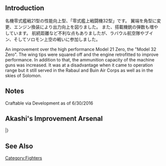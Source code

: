 {{Template:Equipmentinfo
|name = Type 32 Zero Fighter 
|id = 181
|japanesename = 零式艦戦32型
|icon = {{GreenPlane}}
|type = Carrier-Based Fighter
|effect = {{AA}}+5 {{Evasion}}+2
|radius = 5
|scrap = 1{{fuel}} 2{{ammo}} 2{{bauxite}}
|image = <gallery type="slideshow" widths="360px" position="center" hideaddbutton="true">
File: Equipment_181-1.png
File: Equipment_181-2.png
File: Equipment_181-3.png
File: Equipment_181-4.png
</gallery>
|LC = lime
|CVL = lime
|CV = lime
|CVB = lime}}

==Introduction==

名機零式艦戦21型の性能向上型、「零式艦上戦闘機32型」です。
翼端を角型に変更、エンジン換装により出力向上を図りました。
また、搭載機銃の弾数も増やしています。
航続距離など不利な点もありましたが、ラバウル航空隊やブイン、そしてソロモン上空の戦いに参加しました。

An improvement over the high performance Model 21 Zero, the "Model 32 Zero".
The wing tips were squared off and the engine retrofitted to improve performance.
In addition to that, the ammunition capacity of the machine guns was increased.
It was at a disadvantage when it came to operation range but it still served in the Rabaul and Buin Air Corps as well as in the skies of Solomon.

==Notes==
Craftable via Development as of 6/30/2016

== Akashi's Improvement Arsenal ==

{{AkashiWorkshop}}
{{AkashiWorkshopLine
| Name = {{PAGENAME}}
| ItemType = GreenPlane
| Fuel = 90
| Ammo = 100
| Steel = 0
| Baux = 260
|Mats0-5 = 3/5
|Mats6-9 = 4/6
|Mats10 = 5/8
|Screws0-5 = 2/3
|Screws6-9 = 3/4
|Screws10 = 4/6
|EquipConsume0-5 = 1*
|EquipConsume6-9 = 2*
|EquipConsume10 = 1
| Sun = A
| Mon = A
| Wed = K
| Thu = K
| 2ndShip = [[Akagi]]<br/>[[Kaga]]
| Notes =  Uses [[Zero Fighter Type 21]] for improvement up to ★+6 <br> Uses 2 [[Zero Fighter Type 21]]s for improvement past ★+6<br>Can upgrade to [[Zero Fighter Type 52]]
}}
|}

==See Also==
{{Equipmentlist}}
[[Category:Fighters]]